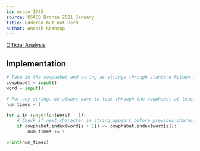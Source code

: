 ```yaml
---
id: usaco-1083
source: USACO Bronze 2021 January
title: Uddered but not Herd
author: Ananth Kashyap
---
```


[Official Analysis](http://www.usaco.org/current/data/sol_prob1_bronze_jan21.html)

## Implementation

<LanguageSection>

<PySection>

```python
# Take in the cowphabet and string as strings through standard Python input
cowphabet = input()
word = input()

# For any string, we always have to look through the cowphabet at least once.
num_times = 1

for i in range(len(word) - 1):
	# Check if next character in string appears before previous character
	if cowphabet.index(word[i + 1]) <= cowphabet.index(word[i]):
		num_times += 1

print(num_times)
```

</PySection>

</LanguageSection>
